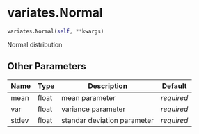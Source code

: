 # variates.Normal { #sim_2024.variates.Normal }

```python
variates.Normal(self, **kwargs)
```

Normal distribution

## Other Parameters {.doc-section .doc-section-other-parameters}

| Name   | Type   | Description                 | Default    |
|--------|--------|-----------------------------|------------|
| mean   | float  | mean parameter              | _required_ |
| var    | float  | variance parameter          | _required_ |
| stdev  | float  | standar deviation parameter | _required_ |